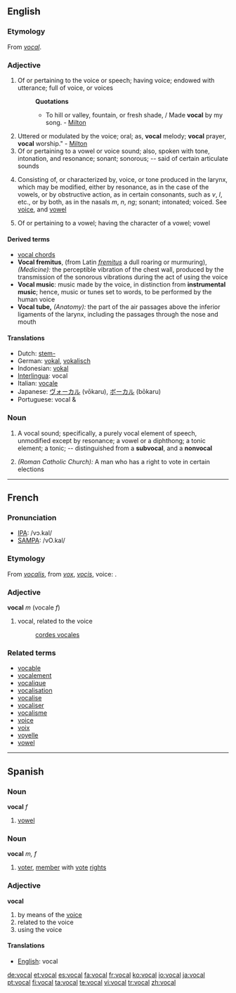 ==English==

===Etymology===
From {{OF.}} ''[[#French|vocal]]''.

===Adjective===
{{en-adj}}

# Of or pertaining to the voice or speech; having voice; endowed with utterance; full of voice, or voices
#:'''Quotations'''
#:*To hill or valley, fountain, or fresh shade, / Made '''vocal''' by my song. - [[Milton]]
# Uttered or modulated by the voice; oral; as, '''vocal''' melody; '''vocal''' prayer, '''vocal''' worship." - [[Milton]]
# Of or pertaining to a vowel or voice sound; also, spoken with tone, intonation, and resonance; sonant; sonorous; -- said of certain articulate sounds
# {{phonetics}} Consisting of, or characterized by, voice, or tone produced in the larynx, which may be modified, either by resonance, as in the case of the vowels, or by obstructive action, as in certain consonants, such as ''v'', ''l'', etc., or by both, as in the nasals ''m'', ''n'', ''ng''; sonant; intonated; voiced.  See [[voice]], and [[vowel]]
# {{phonetics}} Of or pertaining to a vowel; having the character of a vowel; vowel

====Derived terms====
{{rfc|separate entries}}
*[[vocal chords]]
*'''Vocal fremitus''', (from Latin ''[[fremitus]]'' a dull roaring or murmuring), ''(Medicine):'' the perceptible vibration of the chest wall, produced by the transmission of the sonorous vibrations during the act of using the voice
*'''Vocal music''': music made by the voice, in distinction from '''instrumental music'''; hence, music or tunes set to words, to be performed by the human voice
*'''Vocal tube,''' ''(Anatomy):'' the part of the air passages above the inferior ligaments of the larynx, including the passages through the nose and mouth

====Translations====
*Dutch: [[stem-]]
*German: [[vokal]], [[vokalisch]]
*Indonesian: [[vokal]]
*[[Interlingua]]: vocal
*Italian: [[vocale]] {{f}}
*Japanese: [[ヴォーカル]] (vōkaru), [[ボーカル]] (bōkaru)
*Portuguese: vocal {{m}} & {{f}}

===Noun===
{{en-noun}}

# {{phonetics}} A vocal sound; specifically, a purely vocal element of speech, unmodified except by resonance; a vowel or a diphthong; a tonic element; a tonic; -- distinguished from a '''subvocal''', and a '''nonvocal'''
# ''(Roman Catholic Church):'' A man who has a right to vote in certain elections

----

==French==

===Pronunciation===
*[[w:IPA|IPA]]: /vɔ.kal/
*[[w:SAMPA|SAMPA]]: /vO.kal/

===Etymology===
From {{L.}} ''[[vocalis]]'', from ''[[vox]]'', ''[[vocis]]'', voice:  .

===Adjective===
{{fr-infl-adj|sm=vocal|sf=vocale|pm=vocaux|pf=vocales|smp=vɔ.kal|sfp=vɔ.kal|pmp=vɔ.kɔ|pfp=vɔ.kal}}
'''vocal''' ''m'' (vocale ''f'')

# vocal, related to the voice
#: [[cordes vocales]]

===Related terms===
*[[vocable]]
*[[vocalement]]
*[[vocalique]]
*[[vocalisation]]
*[[vocalise]]
*[[vocaliser]]
*[[vocalisme]]
*[[voice]]
*[[voix]]
*[[voyelle]]
*[[vowel]]

----

==Spanish==

===Noun===
'''vocal''' ''f''

# [[vowel]]

===Noun===
'''vocal''' ''m, f''

# [[voter]], [[member]] with [[voting|vote]] [[right]]s

===Adjective===
'''vocal'''

# by means of the [[voice]]
# related to the voice
# using the voice

====Translations====
*[[English]]: vocal

[[de:vocal]]
[[et:vocal]]
[[es:vocal]]
[[fa:vocal]]
[[fr:vocal]]
[[ko:vocal]]
[[io:vocal]]
[[ja:vocal]]
[[pt:vocal]]
[[fi:vocal]]
[[ta:vocal]]
[[te:vocal]]
[[vi:vocal]]
[[tr:vocal]]
[[zh:vocal]]